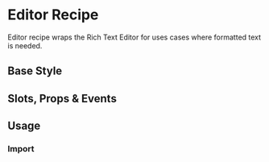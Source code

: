 
<Meta of={DtRecipeEditorStories}/>

# Editor Recipe

<Subtitle>
  Editor recipe wraps the Rich Text Editor for uses cases where formatted text is needed.
</Subtitle>

## Base Style

<Canvas of={DtRecipeEditorStories.Default} />

## Slots, Props & Events

<Controls />

## Usage

### Import

```jsx
import { DtRecipeEditor } from '@dialpad/dialtone-vue';
```
